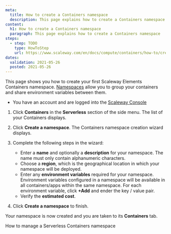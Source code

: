 ```yaml
---
meta:
  title: How to create a Containers namespace
  description: This page explains how to create a Containers namespace
content:
  h1: How to create a Containers namespace
  paragraph: This page explains how to create a Containers namespace
steps:
  - step: TODO
    type: HowToStep
    url: https://www.scaleway.com/en/docs/compute/containers/how-to/create-a-containers-namespace
dates:
  validation: 2021-05-26
  posted: 2021-05-26
---
```


This page shows you how to create your first Scaleway Elements Containers namespace. [Namespaces](/compute/containers/concepts/#namespace) allow you to group your containers and share environment variables between them.

<Message type="requirement">

- You have an account and are logged into the [Scaleway Console](https://console.scaleway.com)

</Message>

1. Click **Containers** in the **Serverless** section of the side menu. The list of your Containers displays.

  <Lightbox src="scaleway-containers-creation.png" alt="" />

2. Click **Create a namespace**. The Containers namespace creation wizard displays.

3. Complete the following steps in the wizard: 

    - Enter a **name** and optionally a **description** for your namespace. The name must only contain alphanumeric characters.
    - Choose a **region**, which is the geographical location in which your namespace will be deployed.
    - Enter any **environment variables** required for your namespace. Environment variables configured in a namespace will be available in all containers/apps within the same namespace. For each environment variable, click **+Add** and ender the key / value pair.
    - Verify the **estimated cost**.

4. Click **Create a namespace** to finish.

Your namespace is now created and you are taken to its **Containers** tab.

<Navigation title="See Also">
  <NextButton to="/compute/containers/how-to/manage-a-containers-namespace/">How to manage a Serverless Containers namespace</NextButton>
</Navigation>
